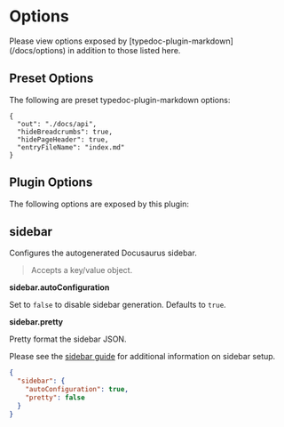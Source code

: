 
# Options

<Callout type="info">
  Please view options exposed by [typedoc-plugin-markdown](/docs/options) in
  addition to those listed here.
</Callout>

## Preset Options

The following are preset typedoc-plugin-markdown options:

```json"
{
  "out": "./docs/api",
  "hideBreadcrumbs": true,
  "hidePageHeader": true,
  "entryFileName": "index.md"
}
```

## Plugin Options

The following options are exposed by this plugin:

## sidebar

<Callout emoji="💡">Configures the autogenerated Docusaurus sidebar.</Callout>

> Accepts a key/value object.

**sidebar.autoConfiguration**

Set to `false` to disable sidebar generation. Defaults to `true`.

**sidebar.pretty**

Pretty format the sidebar JSON.

Please see the [sidebar guide](https:/typedoc-plugin-markdown.org/plugins/docusaurus/sidebar) for additional information on sidebar setup.

```json filename="typedoc.json"
{
  "sidebar": {
    "autoConfiguration": true,
    "pretty": false
  }
}
```
